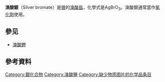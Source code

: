 {{Chembox
| Name = 溴酸銀
| NameEn = Silver bromate
| ImageFile = Silver_bromate.svg
| Section1 = {{Chembox Identifiers
| CASNo = 7783-89-3
| CASNo_Ref = {{cascite|changed|??}}
|  EINECS  =  232-032-8
|  ChemSpiderID_Ref  = {{chemspidercite|correct|chemspider}}|  ChemSpiderID  =  8053699
|  PubChem  =  9878022
|  InChI  =  1/Ag.BrHO3/c;2-1(3)4/h;(H,2,3,4)/q+1;/p-1
|  InChIKey  =  XQLMNMQWVCXIKR-REWHXWOFAZ
|  SMILES  =  [Ag+].[O-]Br(=O)=O
|  StdInChI_Ref  = {{stdinchicite|correct|chemspider}}|  StdInChI  =  1S/Ag.BrHO3/c;2-1(3)4/h;(H,2,3,4)/q+1;/p-1
|  StdInChIKey_Ref  = {{stdinchicite|correct|chemspider}}|  StdInChIKey  =  XQLMNMQWVCXIKR-UHFFFAOYSA-M
}}
| Section2 = {{Chembox Properties
| Formula = AgBrO<sub>3</sub>
| MolarMass = 235.78
| Appearance = 白色晶體粉末
| Density = 5.1983
| MeltingPt = 約 308 - 310 °C
| Solubility = 微溶於熱水，溶於[[氨水|氨水]]
}}
| Reference = <ref>化工引擎，《化工词典》，[http://www.chemyq.com/xz/xz1/3907ekckf.htm http://www.chemyq.com/xz/xz1/3907ekckf.htm]，2005年更新，擷取於2008年3月22日 {{zh-cn}}</ref> <ref>Chemical Dictionary，Silver bromate，[http://www.chemicaldictionary.cn/silver-bromate http://www.chemicaldictionary.cn/silver-bromate]{{dead link|date=2018年3月 |bot=InternetArchiveBot |fix-attempted=yes }}，2007年11月12日更新，擷取於2008年3月22日 {{en}}</ref>
}}

'''溴酸銀'''（Silver bromate）是[[银|银]]的[[溴酸盐|溴酸盐]]，化學式是AgBrO<sub>3</sub>。溴酸銀通常當作[[氧化劑|氧化劑]]使用。

== 參见 ==

* [[溴酸鉀|溴酸鉀]]

== 參考資料 ==

{{Reflist|}}
{{银化合物}}
{{溴酸盐}}
{{Inorganic-compound-stub}}

[[Category:銀化合物|Category:銀化合物]]
[[Category:溴酸鹽|Category:溴酸鹽]]
[[Category:缺少物质图片的化学品条目|Category:缺少物质图片的化学品条目]]